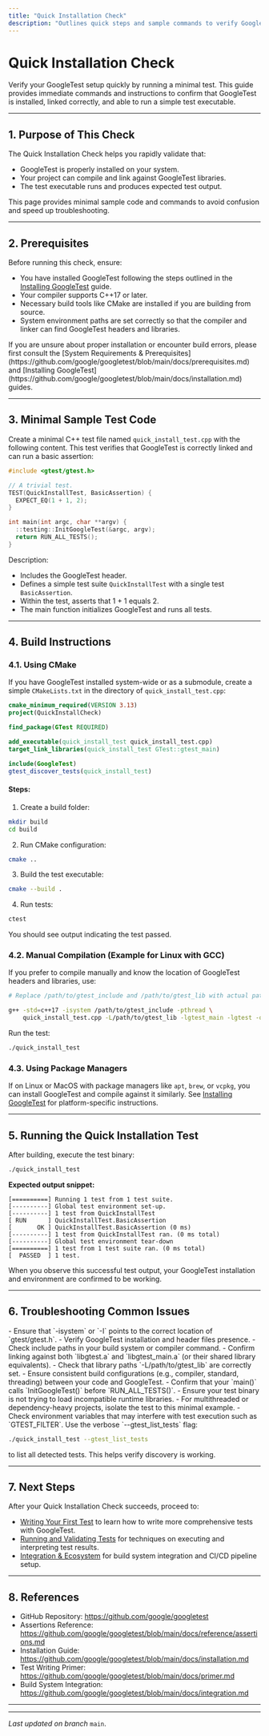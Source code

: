 ```yaml
---
title: "Quick Installation Check"
description: "Outlines quick steps and sample commands to verify GoogleTest is correctly installed, linked, and can run a minimal test. Helps users rapidly confirm setup."
---
```


# Quick Installation Check

Verify your GoogleTest setup quickly by running a minimal test. This guide provides immediate commands and instructions to confirm that GoogleTest is installed, linked correctly, and able to run a simple test executable.

---

## 1. Purpose of This Check

The Quick Installation Check helps you rapidly validate that:

- GoogleTest is properly installed on your system.
- Your project can compile and link against GoogleTest libraries.
- The test executable runs and produces expected test output.

This page provides minimal sample code and commands to avoid confusion and speed up troubleshooting.

---

## 2. Prerequisites

Before running this check, ensure:

- You have installed GoogleTest following the steps outlined in the [Installing GoogleTest](https://github.com/google/googletest/blob/main/docs/installation.md) guide.
- Your compiler supports C++17 or later.
- Necessary build tools like CMake are installed if you are building from source.
- System environment paths are set correctly so that the compiler and linker can find GoogleTest headers and libraries.

<Tip>
If you are unsure about proper installation or encounter build errors, please first consult the [System Requirements & Prerequisites](https://github.com/google/googletest/blob/main/docs/prerequisites.md) and [Installing GoogleTest](https://github.com/google/googletest/blob/main/docs/installation.md) guides.
</Tip>

---

## 3. Minimal Sample Test Code

Create a minimal C++ test file named `quick_install_test.cpp` with the following content. This test verifies that GoogleTest is correctly linked and can run a basic assertion:

```cpp
#include <gtest/gtest.h>

// A trivial test.
TEST(QuickInstallTest, BasicAssertion) {
  EXPECT_EQ(1 + 1, 2);
}

int main(int argc, char **argv) {
  ::testing::InitGoogleTest(&argc, argv);
  return RUN_ALL_TESTS();
}
```

Description:
- Includes the GoogleTest header.
- Defines a simple test suite `QuickInstallTest` with a single test `BasicAssertion`.
- Within the test, asserts that 1 + 1 equals 2.
- The main function initializes GoogleTest and runs all tests.

---

## 4. Build Instructions

### 4.1. Using CMake

If you have GoogleTest installed system-wide or as a submodule, create a simple `CMakeLists.txt` in the directory of `quick_install_test.cpp`:

```cmake
cmake_minimum_required(VERSION 3.13)
project(QuickInstallCheck)

find_package(GTest REQUIRED)

add_executable(quick_install_test quick_install_test.cpp)
target_link_libraries(quick_install_test GTest::gtest_main)

include(GoogleTest)
gtest_discover_tests(quick_install_test)
```

#### Steps:

1. Create a build folder:

```bash
mkdir build
cd build
```

2. Run CMake configuration:

```bash
cmake ..
```

3. Build the test executable:

```bash
cmake --build .
```

4. Run tests:

```bash
ctest
```

You should see output indicating the test passed.

### 4.2. Manual Compilation (Example for Linux with GCC)

If you prefer to compile manually and know the location of GoogleTest headers and libraries, use:

```bash
# Replace /path/to/gtest_include and /path/to/gtest_lib with actual paths

g++ -std=c++17 -isystem /path/to/gtest_include -pthread \
    quick_install_test.cpp -L/path/to/gtest_lib -lgtest_main -lgtest -o quick_install_test
```

Run the test:

```bash
./quick_install_test
```

### 4.3. Using Package Managers

If on Linux or MacOS with package managers like `apt`, `brew`, or `vcpkg`, you can install GoogleTest and compile against it similarly. See [Installing GoogleTest](https://github.com/google/googletest/blob/main/docs/installation.md) for platform-specific instructions.

---

## 5. Running the Quick Installation Test

After building, execute the test binary:

```bash
./quick_install_test
```

**Expected output snippet:**

```
[==========] Running 1 test from 1 test suite.
[----------] Global test environment set-up.
[----------] 1 test from QuickInstallTest
[ RUN      ] QuickInstallTest.BasicAssertion
[       OK ] QuickInstallTest.BasicAssertion (0 ms)
[----------] 1 test from QuickInstallTest ran. (0 ms total)
[----------] Global test environment tear-down
[==========] 1 test from 1 test suite ran. (0 ms total)
[  PASSED  ] 1 test.
```

When you observe this successful test output, your GoogleTest installation and environment are confirmed to be working.

---

## 6. Troubleshooting Common Issues

<AccordionGroup title="Common Quick Installation Issues">
<Accordion title="Compilation Errors: Header Files Not Found">
- Ensure that `-isystem` or `-I` points to the correct location of `gtest/gtest.h`.
- Verify GoogleTest installation and header files presence.
- Check include paths in your build system or compiler command.
</Accordion>
<Accordion title="Linker Errors: Undefined References to GTest Symbols">
- Confirm linking against both `libgtest.a` and `libgtest_main.a` (or their shared library equivalents).
- Check that library paths `-L/path/to/gtest_lib` are correctly set.
- Ensure consistent build configurations (e.g., compiler, standard, threading) between your code and GoogleTest.
</Accordion>
<Accordion title="Test Execution Issues: Tests Not Running or Crashing">
- Confirm that your `main()` calls `InitGoogleTest()` before `RUN_ALL_TESTS()`.
- Ensure your test binary is not trying to load incompatible runtime libraries.
- For multithreaded or dependency-heavy projects, isolate the test to this minimal example.
- Check environment variables that may interfere with test execution such as `GTEST_FILTER`.
</Accordion>
</AccordionGroup>

<Tip>
Use the verbose `--gtest_list_tests` flag:

```bash
./quick_install_test --gtest_list_tests
```

to list all detected tests. This helps verify discovery is working.
</Tip>

---

## 7. Next Steps

After your Quick Installation Check succeeds, proceed to:

- [Writing Your First Test](https://github.com/google/googletest/blob/main/docs/first-test.md) to learn how to write more comprehensive tests with GoogleTest.
- [Running and Validating Tests](https://github.com/google/googletest/blob/main/docs/running-tests.md) for techniques on executing and interpreting test results.
- [Integration & Ecosystem](https://github.com/google/googletest/blob/main/docs/integration.md) for build system integration and CI/CD pipeline setup.

---

## 8. References

- GitHub Repository: https://github.com/google/googletest
- Assertions Reference: https://github.com/google/googletest/blob/main/docs/reference/assertions.md
- Installation Guide: https://github.com/google/googletest/blob/main/docs/installation.md
- Test Writing Primer: https://github.com/google/googletest/blob/main/docs/primer.md
- Build System Integration: https://github.com/google/googletest/blob/main/docs/integration.md

---


---

_Last updated on branch_ `main`.